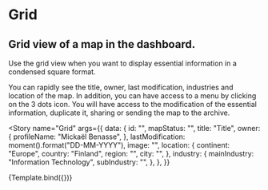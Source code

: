 

<Meta
  title="Mapping App/Dashboard/Map view"
  component={GridMap}
/>

# Grid

## Grid view of a map in the dashboard.

Use the grid view when you want to display essential information in a condensed square format.

You can rapidly see the title, owner, last modification, industries and location of the map.
In addition, you can have access to a menu by clicking on the 3 dots icon.
You will have access to the modification of the essential information, duplicate it, sharing or sending the map to the archive.


<Story
  name="Grid"
  args={{
    data: {
      id: "",
      mapStatus: "",
      title: "Title",
      owner: {
        profileName: "Mickaël Benasse",
      },
      lastModification: moment().format("DD-MM-YYYY"),
      image: "",
      location: {
        continent: "Europe",
        country: "Finland",
        region: "",
        city: "",
      },
      industry: {
        mainIndustry: "Information Technology",
        subIndustry: "",
      },
    },
  }}
>
  {Template.bind({})}
</Story>

<ArgsTable story="Grid" />